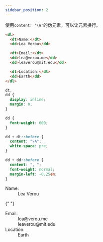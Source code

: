 ```yaml
---
sidebar_position: 2
---
```


使用`content: '\A'`的伪元素，可以让元素换行。

```html
<dl>
  <dt>Name:</dt>
  <dd>Lea Verou</dd>

  <dt>Email:</dt>
  <dd>lea@verou.me</dd>
  <dd>leaverou@mit.edu</dd>

  <dt>Location:</dt>
  <dd>Earth</dd>
</dl>
```

```css
dt,
dd {
  display: inline;
  margin: 0;
}

dd {
  font-weight: 600;
}

dd + dt::before {
  content: "\A";
  white-space: pre;
}

dd + dd::before {
  content: ", ";
  font-weight: normal;
  margin-left: -0.25em;
}
```


<dl>
  <dt>Name:</dt>
  <dd>Lea Verou</dd>

{" "}

<dt>Email:</dt>
<dd>lea@verou.me</dd>
<dd>leaverou@mit.edu</dd>

  <dt>Location:</dt>
  <dd>Earth</dd>
</dl>

